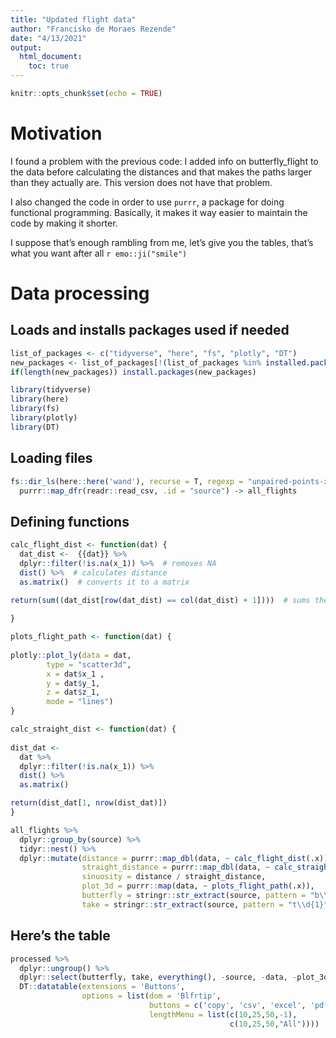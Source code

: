 ```yaml
---
title: "Updated flight data"
author: "Francisko de Moraes Rezende"
date: "4/13/2021"
output:
  html_document:
    toc: true
---
```


```r
knitr::opts_chunk$set(echo = TRUE)
```

# Motivation

I found a problem with the previous code: I added info on butterfly_flight
to the data before calculating the distances and that makes the paths larger than
they actually are. This version does not have that problem.

I also changed the code in order to use `purrr`, a package for doing functional
programming. Basically, it makes it way easier to maintain the code by making it 
shorter.

I suppose that's enough rambling from me, let's give you the tables, that's what
you want after all `r emo::ji("smile")`

# Data processing

## Loads and installs packages used if needed

```r
list_of_packages <- c("tidyverse", "here", "fs", "plotly", "DT")
new_packages <- list_of_packages[!(list_of_packages %in% installed.packages()[,"Package"])]
if(length(new_packages)) install.packages(new_packages)

library(tidyverse)
library(here)
library(fs)
library(plotly)
library(DT)
```

## Loading files

```r
fs::dir_ls(here::here('wand'), recurse = T, regexp = "unpaired-points-xyz.csv$") %>% 
  purrr::map_dfr(readr::read_csv, .id = "source") -> all_flights
```


## Defining functions

```r
calc_flight_dist <- function(dat) {
  dat_dist <-  {{dat}} %>% 
  dplyr::filter(!is.na(x_1)) %>%  # removes NA
  dist() %>%  # calculates distance
  as.matrix()  # converts it to a matrix

return(sum((dat_dist[row(dat_dist) == col(dat_dist) + 1])))  # sums the distance between points by summing the points in line n and column n + 1
  
}
```

```r
plots_flight_path <- function(dat) {
  
plotly::plot_ly(data = dat,
        type = "scatter3d", 
        x = dat$x_1 ,
        y = dat$y_1,
        z = dat$z_1,
        mode = "lines")
}
```

```r
calc_straight_dist <- function(dat) {
  
dist_dat <- 
  dat %>% 
  dplyr::filter(!is.na(x_1)) %>%
  dist() %>% 
  as.matrix()

return(dist_dat[1, nrow(dist_dat)])  
}

```


```r
all_flights %>%
  dplyr::group_by(source) %>%
  tidyr::nest() %>% 
  dplyr::mutate(distance = purrr::map_dbl(data, ~ calc_flight_dist(.x)),
                straight_distance = purrr::map_dbl(data, ~ calc_straight_dist(.x)),
                sinuosity = distance / straight_distance,
                plot_3d = purrr::map(data, ~ plots_flight_path(.x)),
                butterfly = stringr::str_extract(source, pattern = "b\\d{3}"),
                take = stringr::str_extract(source, pattern = "t\\d{1}")) -> processed
```

## Here's the table

```r
processed %>% 
  dplyr::ungroup() %>% 
  dplyr::select(butterfly, take, everything(), -source, -data, -plot_3d) %>% 
  DT::datatable(extensions = 'Buttons',
                options = list(dom = 'Blfrtip',
                               buttons = c('copy', 'csv', 'excel', 'pdf', 'print'),
                               lengthMenu = list(c(10,25,50,-1),
                                                 c(10,25,50,"All"))))
```

